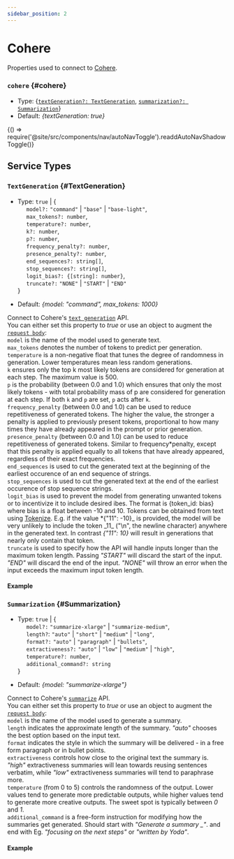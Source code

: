 ```yaml
---
sidebar_position: 2
---
```


# Cohere

Properties used to connect to [Cohere](https://docs.cohere.com/docs).

### `cohere` {#cohere}

- Type: {[`textGeneration?: TextGeneration`](HERE), [`summarization?: Summarization`](HERE)}
- Default: _{textGeneration: true}_


<BrowserOnly>{() => require('@site/src/components/nav/autoNavToggle').readdAutoNavShadowToggle()}</BrowserOnly>

## Service Types

### `TextGeneration` {#TextGeneration}

- Type: `true` | {<br />
  &nbsp;&nbsp;&nbsp;&nbsp; `model?:` `"command"` | `"base"` | `"base-light"`, <br />
  &nbsp;&nbsp;&nbsp;&nbsp; `max_tokens?: number`, <br />
  &nbsp;&nbsp;&nbsp;&nbsp; `temperature?: number`, <br />
  &nbsp;&nbsp;&nbsp;&nbsp; `k?: number`, <br />
  &nbsp;&nbsp;&nbsp;&nbsp; `p?: number`, <br />
  &nbsp;&nbsp;&nbsp;&nbsp; `frequency_penalty?: number`, <br />
  &nbsp;&nbsp;&nbsp;&nbsp; `presence_penalty?: number`, <br />
  &nbsp;&nbsp;&nbsp;&nbsp; `end_sequences?: string[]`, <br />
  &nbsp;&nbsp;&nbsp;&nbsp; `stop_sequences?: string[]`, <br />
  &nbsp;&nbsp;&nbsp;&nbsp; `logit_bias?: {[string]: number}`, <br />
  &nbsp;&nbsp;&nbsp;&nbsp; `truncate?:` `"NONE"` | `"START"` | `"END"` <br />
  }

- Default: _{model: "command", max_tokens: 1000}_

Connect to Cohere's [`text generation`](https://docs.cohere.com/docs/intro-text-generation) API. <br />
You can either set this property to _true_ or use an object to augment the [`request body`](https://docs.cohere.com/reference/generate): <br />
`model` is the name of the model used to generate text. <br />
`max_tokens` denotes the number of tokens to predict per generation. <br />
`temperature` is a non-negative float that tunes the degree of randomness in generation. Lower temperatures mean less random generations. <br />
`k` ensures only the top k most likely tokens are considered for generation at each step. The maximum value is 500. <br />
`p` is the probability (between 0.0 and 1.0) which ensures that only the most likely tokens - with total probability mass of p are considered for generation at each step. If both `k` and `p` are set, `p` acts after `k`. <br />
`frequency_penalty` (between 0.0 and 1.0) can be used to reduce repetitiveness of generated tokens. The higher the value, the stronger a penalty is applied to previously present tokens, proportional to how many times they have already appeared in the prompt or prior generation. <br />
`presence_penalty` (between 0.0 and 1.0) can be used to reduce repetitiveness of generated tokens. Similar to frequency*penalty, except that this penalty is applied equally to all tokens that have already appeared, regardless of their exact frequencies. <br />
`end_sequences` is used to cut the generated text at the beginning of the earliest occurence of an end sequence of strings. <br />
`stop_sequences` is used to cut the generated text at the end of the earliest occurence of stop sequence strings. <br />
`logit_bias` is used to prevent the model from generating unwanted tokens or to incentivize it to include desired ibes. The format is {token_id: bias} where bias is a float between -10 and 10. Tokens can be obtained from text using [Tokenize](https://docs.cohere.com/reference/tokenize). E.g. if the value *{"11": -10}_ is provided, the model will be very unlikely to include the token \_11_ ("\n", the newline character) anywhere in the generated text. In contrast _{"11": 10}_ will result in generations that nearly only contain that token. <br />
`truncate` is used to specify how the API will handle inputs longer than the maximum token length. Passing _"START"_ will discard the start of the input. _"END"_ will discard the end of the input. _"NONE"_ will throw an error when the input exceeds the maximum input token length. <br />

#### Example

<ContainersKeyToggle>
  <ComponentContainer>
    <DeepChatBrowser
      existingService={{
        cohere: {
          key: 'placeholder key',
          textGeneration: {model: 'command'},
        },
      }}
      chat={true}
    ></DeepChatBrowser>
  </ComponentContainer>
  <ComponentContainer>
    <DeepChatBrowser
      existingService={{
        cohere: {
          textGeneration: {model: 'command'},
        },
      }}
      chat={true}
    ></DeepChatBrowser>
  </ComponentContainer>
</ContainersKeyToggle>

<LineBreak></LineBreak>

### `Summarization` {#Summarization}

- Type: `true` | {<br />
  &nbsp;&nbsp;&nbsp;&nbsp; `model?:` `"summarize-xlarge"` | `"summarize-medium"`, <br />
  &nbsp;&nbsp;&nbsp;&nbsp; `length?`: `"auto"` | `"short"` | `"medium"` | `"long"`, <br />
  &nbsp;&nbsp;&nbsp;&nbsp; `format?:` `"auto"` | `"paragraph"` | `"bullets"`, <br />
  &nbsp;&nbsp;&nbsp;&nbsp; `extractiveness?:` `"auto"` | `"low"` | `"medium"` | `"high"`, <br />
  &nbsp;&nbsp;&nbsp;&nbsp; `temperature?: number`, <br />
  &nbsp;&nbsp;&nbsp;&nbsp; `additional_command?: string` <br />
  }

- Default: _{model: "summarize-xlarge"}_

Connect to Cohere's [`summarize`](https://docs.cohere.com/docs/summarize) API. <br />
You can either set this property to _true_ or use an object to augment the [`request body`](https://docs.cohere.com/reference/summarize-2): <br />
`model` is the name of the model used to generate a summary. <br />
`length` indicates the approximate length of the summary. _"auto"_ chooses the best option based on the input text. <br />
`format` indicates the style in which the summary will be delivered - in a free form paragraph or in bullet points. <br />
`extractiveness` controls how close to the original text the summary is. _"high"_ extractiveness summaries will lean towards reusing sentences verbatim, while _"low"_ extractiveness summaries will tend to paraphrase more. <br />
`temperature` (from 0 to 5) controls the randomness of the output. Lower values tend to generate more predictable outputs, while higher values tend to generate more creative outputs. The sweet spot is typically between _0_ and _1_. <br />
`additional_command` is a free-form instruction for modifying how the summaries get generated. Should start with _"Generate a summary \_"_. and end with Eg. _"focusing on the next steps"_ or _"written by Yoda"_. <br />

#### Example

<ContainersKeyToggle>
  <ComponentContainer>
    <DeepChatBrowser
      existingService={{
        cohere: {
          key: 'placeholder key',
          summarization: {model: 'summarize-xlarge'},
        },
      }}
      chat={true}
    ></DeepChatBrowser>
  </ComponentContainer>
  <ComponentContainer>
    <DeepChatBrowser
      existingService={{
        cohere: {
          summarization: {model: 'summarize-xlarge'},
        },
      }}
      chat={true}
    ></DeepChatBrowser>
  </ComponentContainer>
</ContainersKeyToggle>
